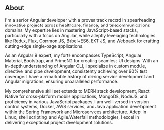 ## About

I'm a senior Angular developer with a proven track record in spearheading innovative projects across healthcare, finance, and telecommunications domains. My expertise lies in mastering JavaScript-based stacks, particularly with a focus on Angular, while adeptly leveraging technologies like Redux, Flux, Common.JS, Babel+ES6, EXT JS, and Webpack for crafting cutting-edge single-page applications.

As an Angular 9 expert, my forte encompasses TypeScript, Angular Material, Bootstrap, and PrimeNG for creating seamless UI designs. With an in-depth understanding of Angular CLI, I specialize in custom module, directive, and pipe development, consistently achieving over 90% test coverage. I have a remarkable history of driving service development and Angular migrations, ensuring unparalleled performance.

My comprehensive skill set extends to MERN stack development, React Native for cross-platform mobile applications, MongoDB, NodeJS, and proficiency in various JavaScript packages. I am well-versed in version control systems, Docker, AWS services, and Java application development within the Spring Framework and Microservices architecture. Adept in Linux, shell scripting, and Agile/Waterfall methodologies, I excel in delivering exceptional project development solutions.




